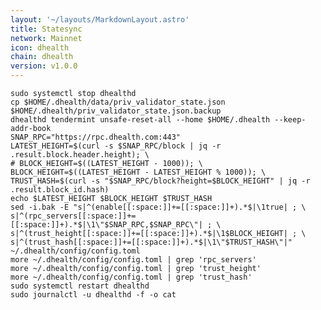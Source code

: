 ```yaml
---
layout: '~/layouts/MarkdownLayout.astro'
title: Statesync
network: Mainnet
icon: dhealth
chain: dhealth
version: v1.0.0
---
```


```
sudo systemctl stop dhealthd
cp $HOME/.dhealth/data/priv_validator_state.json $HOME/.dhealth/priv_validator_state.json.backup
dhealthd tendermint unsafe-reset-all --home $HOME/.dhealth --keep-addr-book
SNAP_RPC="https://rpc.dhealth.com:443"
LATEST_HEIGHT=$(curl -s $SNAP_RPC/block | jq -r .result.block.header.height); \
# BLOCK_HEIGHT=$((LATEST_HEIGHT - 1000)); \
BLOCK_HEIGHT=$((LATEST_HEIGHT - LATEST_HEIGHT % 1000)); \
TRUST_HASH=$(curl -s "$SNAP_RPC/block?height=$BLOCK_HEIGHT" | jq -r .result.block_id.hash)
echo $LATEST_HEIGHT $BLOCK_HEIGHT $TRUST_HASH
sed -i.bak -E "s|^(enable[[:space:]]+=[[:space:]]+).*$|\1true| ; \
s|^(rpc_servers[[:space:]]+=[[:space:]]+).*$|\1\"$SNAP_RPC,$SNAP_RPC\"| ; \
s|^(trust_height[[:space:]]+=[[:space:]]+).*$|\1$BLOCK_HEIGHT| ; \
s|^(trust_hash[[:space:]]+=[[:space:]]+).*$|\1\"$TRUST_HASH\"|" ~/.dhealth/config/config.toml
more ~/.dhealth/config/config.toml | grep 'rpc_servers'
more ~/.dhealth/config/config.toml | grep 'trust_height'
more ~/.dhealth/config/config.toml | grep 'trust_hash'
sudo systemctl restart dhealthd
sudo journalctl -u dhealthd -f -o cat
```
